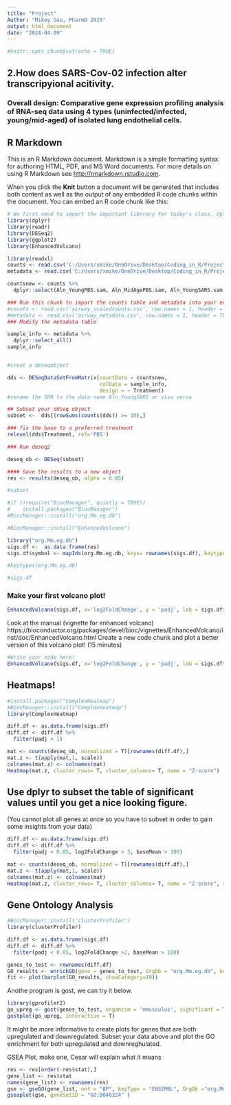```yaml
---
title: "Project"
Author: "Mikey Gau, PharmD 2025"
output: html_document
date: "2024-04-09"
---
```


```r
#knitr::opts_chunk$set(echo = TRUE)
```

## 2.How does SARS-Cov-02 infection alter transcripyional acitivity. 
### Overall design: Comparative gene expression profiling analysis of RNA-seq data using 4 types (uninfected/infected, young/mid-aged) of isolated lung endothelial cells.

## R Markdown

This is an R Markdown document. Markdown is a simple formatting syntax for authoring HTML, PDF, and MS Word documents. For more details on using R Markdown see <http://rmarkdown.rstudio.com>.

When you click the **Knit** button a document will be generated that includes both content as well as the output of any embedded R code chunks within the document. You can embed an R code chunk like this:

```r
# We first need to import the important libnrary for today's class, dplyr
library(dplyr)
library(readr)
library(DESeq2)
library(ggplot2)
library(EnhancedVolcano)

```

```r
library(readxl)
counts <- read.csv('C:/Users/xmike/OneDrive/Desktop/Coding_in_R/Project/counts.csv', row.names = 1, header = TRUE)
metadata <- read.csv('C:/Users/xmike/OneDrive/Desktop/Coding_in_R/Project/metacounts.csv', row.names = 1, header = TRUE)
```

```r
countsnew <- counts %>%
  dplyr::select(Aln_YoungPBS.sam, Aln_MidAgePBS.sam, Aln_YoungSARS.sam, Aln_MidAgeSARS.sam)
```

```r
### Run this chunk to import the counts table and metadata into your evironment.
#counts <- read.csv('airway_scaledcounts.csv', row.names = 1, header = TRUE)
#metadata <- read.csv('airway_metadata.csv', row.names = 1, header = TRUE)
### Modify the metadata table

sample_info <- metadata %>%
  dplyr::select_all()
sample_info


#creat a deseqobject

dds <- DESeqDataSetFromMatrix(countData = countsnew, 
                              colData = sample_info,
                              design = ~ Treatment)
#rename the SRR to the data name Aln_YoungSARS or visa versa

## Subset your ddseq object
subset <-  dds[(rowSums(counts(dds)) >= 10),]

### fix the base to a preferred treatment
relevel(dds$Treatment, ref='PBS')

### Run deseq2

deseq_ob <- DESeq(subset)

#### Save the results to a new object
res <- results(deseq_ob, alpha = 0.05)
```
```r
#subset
```

```r
#if (!require("BiocManager", quietly = TRUE))
#    install.packages("BiocManager")
#BiocManager::install("org.Mm.eg.db")
```

```r
#BiocManager::install("EnhancedVolcano")
```

```r
library("org.Mm.eg.db")
sigs.df <-  as.data.frame(res)
sigs.df$symbol <- mapIds(org.Mm.eg.db, keys= rownames(sigs.df), keytype = 'ENSEMBL', colum = "SYMBOL")
```

```r
#keytypes(org.Mm.eg.db)
```

```r
#sigs.df
```
### Make your first volcano plot!
```r
EnhancedVolcano(sigs.df, x='log2FoldChange', y = 'padj', lab = sigs.df$symbol)

```
Look at the manual (vignette for enhanced volcano) https://bioconductor.org/packages/devel/bioc/vignettes/EnhancedVolcano/inst/doc/EnhancedVolcano.html
Create a new code chunk and plot a better version of this volcano plot! (15 minutes)

```r
#Write your code here!
EnhancedVolcano(sigs.df, x='log2FoldChange', y = 'padj', lab = sigs.df$symbol,col=c('black','blue','yellow','green'))+coord_flip()
```

## Heatmaps!
```R
#install.packages("ComplexHeatmap")
#BiocManager::install("ComplexHeatmap")
library(ComplexHeatmap)
```

```R
diff.df <- as.data.frame(sigs.df)
diff.df <- diff.df %>%
  filter(padj < 1)
```

```R
mat <- counts(deseq_ob, normalized = T)[rownames(diff.df),]
mat.z <- t(apply(mat,1, scale))
colnames(mat.z) <- colnames(mat)
Heatmap(mat.z, cluster_rows= T, cluster_columns= T, name = "Z-score")
```
## Use dplyr to subset the table of significant values until you get a nice looking figure. 
(You cannot plot all genes at once so you have to subset in order to gain some insights from 
your data)
```R
diff.df <- as.data.frame(sigs.df)
diff.df <- diff.df %>%
  filter(padj < 0.05, log2FoldChange > 3, baseMean > 100)

mat <- counts(deseq_ob, normalized = T)[rownames(diff.df),]
mat.z <- t(apply(mat,1, scale))
colnames(mat.z) <- colnames(mat)
Heatmap(mat.z, cluster_rows= T, cluster_columns= T, name = "Z-score", row_labels = diff.df[rownames(mat.z),]$symbol)

```
## Gene Ontology Analysis
```R
#BiocManager::install('clusterProfiler')
library(clusterProfiler)
```

```R
diff.df <- as.data.frame(sigs.df)
diff.df <- diff.df %>%
  filter(padj < 0.05, log2FoldChange >2, baseMean > 100)

genes_to_test <- rownames(diff.df)
GO_results <- enrichGO(gene = genes_to_test, OrgDb = "org.Mm.eg.db", keyType = 'ENSEMBL', ont = "BP")
fit <- plot(barplot(GO_results, showCategory=10))
```

Anothe program is gost, we can try it below.
```R
library(gprofiler2) 
go_upreg <- gost(genes_to_test, organism = 'mmusculus', significant = T)
gostplot(go_upreg, interactive = T)
```

It might be more informative to create plots for genes that are both upregulated and downregulated. Subset your data above and plot the GO enrichment for both upregulated and downreghulated.

GSEA Plot, make one, Cesar will explain what it means 
```R
res <- res[order(-res$stat),]
gene_list <- res$stat
names(gene_list) <- rownames(res)
gse <- gseGO(gene_list, ont = "BP", keyType = "ENSEMBL", OrgDb ="org.Mm.eg.db", eps = 1e-300 )
gseaplot(gse, geneSetID = "GO:0046324" )

```

